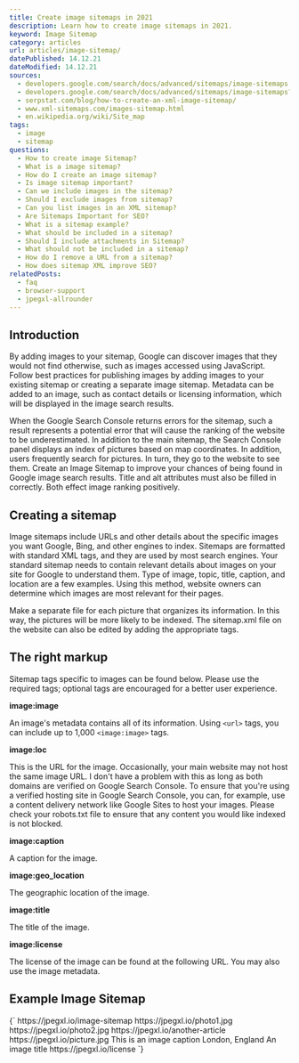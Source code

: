 ```yaml
---
title: Create image sitemaps in 2021
description: Learn how to create image sitemaps in 2021.
keyword: Image Sitemap
category: articles
url: articles/image-sitemap/
datePublished: 14.12.21
dateModified: 14.12.21
sources:
  - developers.google.com/search/docs/advanced/sitemaps/image-sitemaps
  - developers.google.com/search/docs/advanced/sitemaps/image-sitemaps?hl=de
  - serpstat.com/blog/how-to-create-an-xml-image-sitemap/
  - www.xml-sitemaps.com/images-sitemap.html
  - en.wikipedia.org/wiki/Site_map
tags:
  - image
  - sitemap
questions:
  - How to create image Sitemap?
  - What is a image sitemap?
  - How do I create an image sitemap?
  - Is image sitemap important?
  - Can we include images in the sitemap?
  - Should I exclude images from sitemap?
  - Can you list images in an XML sitemap?
  - Are Sitemaps Important for SEO?
  - What is a sitemap example?
  - What should be included in a sitemap?
  - Should I include attachments in Sitemap?
  - What should not be included in a sitemap?
  - How do I remove a URL from a sitemap?
  - How does sitemap XML improve SEO?
relatedPosts:
  - faq
  - browser-support
  - jpegxl-allrounder
---
```


## Introduction

By adding images to your sitemap, Google can discover images that they would not find otherwise, such as images accessed using JavaScript. Follow best practices for publishing images by adding images to your existing sitemap or creating a separate image sitemap. Metadata can be added to an image, such as contact details or licensing information, which will be displayed in the image search results.

When the Google Search Console returns errors for the sitemap, such a result represents a potential error that will cause the ranking of the website to be underestimated. In addition to the main sitemap, the Search Console panel displays an index of pictures based on map coordinates. In addition, users frequently search for pictures. In turn, they go to the website to see them. Create an Image Sitemap to improve your chances of being found in Google image search results. Title and alt attributes must also be filled in correctly. Both effect image ranking positively.

## Creating a sitemap

Image sitemaps include URLs and other details about the specific images you want Google, Bing, and other engines to index. Sitemaps are formatted with standard XML tags, and they are used by most search engines. Your standard sitemap needs to contain relevant details about images on your site for Google to understand them. Type of image, topic, title, caption, and location are a few examples. Using this method, website owners can determine which images are most relevant for their pages.

Make a separate file for each picture that organizes its information. In this way, the pictures will be more likely to be indexed. The sitemap.xml file on the website can also be edited by adding the appropriate tags.

## The right markup

Sitemap tags specific to images can be found below. Please use the required tags; optional tags are encouraged for a better user experience.

**image:image**

An image's metadata contains all of its information. Using `<url>` tags, you can include up to 1,000 `<image:image>` tags.

**image:loc**

This is the URL for the image. Occasionally, your main website may not host the same image URL. I don't have a problem with this as long as both domains are verified on Google Search Console. To ensure that you're using a verified hosting site in Google Search Console, you can, for example, use a content delivery network like Google Sites to host your images. Please check your robots.txt file to ensure that any content you would like indexed is not blocked.

**image:caption**

A caption for the image.

**image:geo_location**

The geographic location of the image.

**image:title**

The title of the image.

**image:license**

The license of the image can be found at the following URL. You may also use the image metadata.

## Example Image Sitemap

<Syntax language="html">
  {`<?xml version="1.0" encoding="UTF-8"?>
<urlset xmlns="http://www.sitemaps.org/schemas/sitemap/0.9"
        xmlns:image="http://www.google.com/schemas/sitemap-image/1.1">
  <url>
    <loc>https://jpegxl.io/image-sitemap</loc>
    <image:image>
      <image:loc>https://jpegxl.io/photo1.jpg</image:loc>
    </image:image>
    <image:image>
      <image:loc>https://jpegxl.io/photo2.jpg</image:loc>
    </image:image>
  </url>
  <url>
    <loc>https://jpegxl.io/another-article</loc>
    <image:image>
      <image:loc>https://jpegxl.io/picture.jpg</image:loc>
      <image:caption>This is an image caption</image:caption>
      <image:geo_location>London, England</image:geo_location>
      <image:title>An image title</image:title>
      <image:license>https://jpegxl.io/license</image:license>
    </image:image>
  </url>
</urlset>`}
</Syntax>
